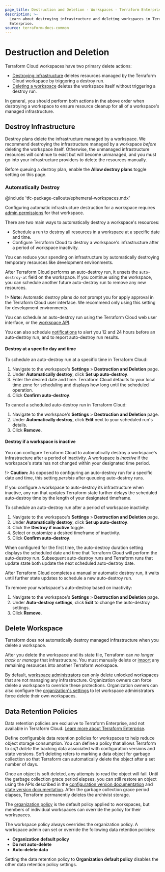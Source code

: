 ```yaml
---
page_title: Destruction and Deletion - Workspaces - Terraform Enterprise
description: >-
  Learn about destroying infrastructure and deleting workspaces in Terraform
  Enterprise.
source: terraform-docs-common
---
```


# Destruction and Deletion

Terraform Cloud workspaces have two primary delete actions:

-   [Destroying infrastructure](#destroy-infrastructure) deletes resources managed by the Terraform Cloud workspace by triggering a destroy run.
-   [Deleting a workspace](#delete-workspaces) deletes the workspace itself without triggering a destroy run.

In general, you should perform both actions in the above order when destroying a workspace to ensure resource cleanup for all of a workspace's managed infrastructure.

## Destroy Infrastructure

Destroy plans delete the infrastructure managed by a workspace. We recommend destroying the infrastructure managed by a workspace _before_ deleting the workspace itself. Otherwise, the unmanaged infrastructure resources will continue to exist but will become unmanaged, and you must go into your infrastructure providers to delete the resources manually.

Before queuing a destroy plan, enable the **Allow destroy plans** toggle setting on this page.

### Automatically Destroy

<!-- BEGIN: TFC:only name:pnp-callout -->

@include 'tfc-package-callouts/ephemeral-workspaces.mdx'

<!-- END: TFC:only name:pnp-callout -->

Configuring automatic infrastructure destruction for a workspace requires [admin permissions](/terraform/enterprise/users-teams-organizations/permissions#workspace-admins) for that workspace.

There are two main ways to automatically destroy a workspace's resources:

-   Schedule a run to destroy all resources in a workspace at a specific date and time.
-   Configure Terraform Cloud to destroy a workspace's infrastructure after a period of workspace inactivity.

You can reduce your spending on infrastructure by automatically destroying temporary resources like development environments.

After Terraform Cloud performs an auto-destroy run, it unsets the `auto-destroy-at` field on the workspace. If you continue using the workspace, you can schedule another future auto-destroy run to remove any new resources. 

!> **Note:** Automatic destroy plans _do not_ prompt you for apply approval in the Terraform Cloud user interface. We recommend only using this setting for development environments.

You can schedule an auto-destroy run using the Terraform Cloud web user interface, or the [workspace API](/terraform/enterprise/api-docs/workspaces).

You can also schedule [notifications](/terraform/enterprise/workspaces/settings/notifications) to alert you 12 and 24 hours before an auto-destroy run, and to report auto-destroy run results.

#### Destroy at a specific day and time

To schedule an auto-destroy run at a specific time in Terraform Cloud:

1.  Navigate to the workspace's **Settings** > **Destruction and Deletion** page.
2.  Under **Automatically destroy**, click **Set up auto-destroy**.
3.  Enter the desired date and time. Terraform Cloud defaults to your local time zone for scheduling and displays how long until the scheduled operation.
4.  Click **Confirm auto-destroy**.

To cancel a scheduled auto-destroy run in Terraform Cloud:

1.  Navigate to the workspace's **Settings** > **Destruction and Deletion** page.
2.  Under **Automatically destroy**, click **Edit** next to your scheduled run's details.
3.  Click **Remove**.

#### Destroy if a workspace is inactive

You can configure Terraform Cloud to automatically destroy a workspace's infrastructure after a period of inactivity.
A workspace is _inactive_ if the workspace's state has not changed within your designated time period.

!> **Caution:** As opposed to configuring an auto-destroy run for a specific date and time, this setting _persists_ after queueing auto-destroy runs.

If you configure a workspace to auto-destroy its infrastructure when inactive, any run that updates Terraform state further delays the scheduled auto-destroy time by the length of your designated timeframe.

To schedule an auto-destroy run after a period of workspace inactivity:

1.  Navigate to the workspace's **Settings** > **Destruction and Deletion** page.
2.  Under **Automatically destroy**, click **Set up auto-destroy**.
3.  Click the **Destroy if inactive** toggle.
4.  Select or customize a desired timeframe of inactivity.
5.  Click **Confirm auto-destroy**.

When configured for the first time, the auto-destroy duration setting displays the scheduled date and time that Terraform Cloud will perform the auto-destroy run.
Subsequent auto-destroy runs and Terraform runs that update state both update the next scheduled auto-destroy date.

After Terraform Cloud completes a manual or automatic destroy run, it waits until further state updates to schedule a new auto-destroy run.

To remove your workspace's auto-destroy based on inactivity:

1.  Navigate to the workspace's **Settings** > **Destruction and Deletion** page.
2.  Under **Auto-destroy settings**, click **Edit** to change the auto-destroy settings.
3.  Click **Remove**.

## Delete Workspace

Terraform does not automatically destroy managed infrastructure when you delete a workspace.

After you delete the workspace and its state file, Terraform can _no longer track or manage_ that infrastructure. You must manually delete or [import](/terraform/cli/commands/import) any remaining resources into another Terraform workspace.

By default, [workspace administrators](/terraform/enterprise/users-teams-organizations/permissions#workspace-admins) can only delete unlocked workspaces that are not managing any infrastructure. Organization owners can force delete a workspace to override these protections. Organization owners can also configure the [organization's settings](/terraform/enterprise/users-teams-organizations/organizations#general) to let workspace administrators force delete their own workspaces.

## Data Retention Policies

<EnterpriseAlert>
Data retention policies are exclusive to Terraform Enterprise, and not available in Terraform Cloud. <a href="https://developer.hashicorp.com/terraform/enterprise">Learn more about Terraform Enterprise</a>.
</EnterpriseAlert>

Define configurable data retention policies for workspaces to help reduce object storage consumption. You can define a policy that allows Terraform to _soft delete_ the backing data associated with configuration versions and state versions. Soft deleting refers to marking a data object for garbage collection so that Terraform can automatically delete the object after a set number of days.

Once an object is soft deleted, any attempts to read the object will fail. Until the garbage collection grace period elapses, you can still restore an object using the APIs described in the [configuration version documentation](/terraform/enterprise/api-docs/configuration-versions) and [state version documentation](/terraform/enterprise/api-docs/state-versions). After the garbage collection grace period elapses, Terraform permanently deletes the archivist storage.

The [organization policy](/terraform/enterprise/users-teams-organizations/organizations#destruction-and-deletion) is the default policy applied to workspaces, but members of individual workspaces can override the policy for their workspaces.

The workspace policy always overrides the organization policy. A workspace admin can set or override the following data retention policies:

-   **Organization default policy**
-   **Do not auto-delete**
-   **Auto-delete data**

Setting the data retention policy to **Organization default policy** disables the other data retention policy settings.
